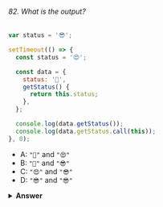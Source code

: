 ###### 82. What is the output?

```javascript
var status = '😎';

setTimeout(() => {
  const status = '😍';

  const data = {
    status: '🥑',
    getStatus() {
      return this.status;
    },
  };

  console.log(data.getStatus());
  console.log(data.getStatus.call(this));
}, 0);
```

- A: `"🥑"` and `"😍"`
- B: `"🥑"` and `"😎"`
- C: `"😍"` and `"😎"`
- D: `"😎"` and `"😎"`

<details>
<summary>
<b>Answer</b>
</summary>

#### Answer: B

The value of the `this` keyword is dependent on where you use it. In a **method**, like the `getStatus` method, the `this` keyword refers to _the object that the method belongs to_. The method belongs to the `data` object, so `this` refers to the `data` object. When we log `this.status`, the `status` property on the `data` object gets logged, which is `"🥑"`.

With the `call` method, we can change the object to which the `this` keyword refers. In **functions**, the `this` keyword refers to the _the object that the function belongs to_. We declared the `setTimeout` function on the _global object_, so within the `setTimeout` function, the `this` keyword refers to the _global object_. On the global object, there is a variable called _status_ with the value of `"😎"`. When logging `this.status`, `"😎"` gets logged.

</details>

